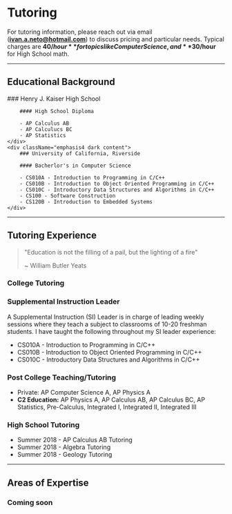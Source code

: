 # Tutoring

For tutoring information, please reach out via email (**ivan.a.neto@hotmail.com**) to discuss pricing and particular needs. Typical charges are **$40/hour** for topics like Computer Science, and **$30/hour** for High School math.

---

## Educational Background

<div className="halfgrid">
    <div className="halfgriditem emphasis4 dark content">
        ### Henry J. Kaiser High School

        #### High School Diploma

        - AP Calculus AB
        - AP Calculucs BC
        - AP Statistics
    </div>
    <div className="emphasis4 dark content">
        ### University of California, Riverside

        #### Bacherlor's in Computer Science

        - CS010A - Introduction to Programming in C/C++
        - CS010B - Introduction to Object Oriented Programming in C/C++
        - CS010C - Introductory Data Structures and Algorithms in C/C++
        - CS100 - Software Construction
        - CS120B - Introduction to Embedded Systems
    </div>
</div>

---

## Tutoring Experience

> "Education is not the filling of a pail, but the lighting of a fire"
>
> ~ William Butler Yeats
 
### College Tutoring

### Supplemental Instruction Leader

A Supplemental Instruction (SI) Leader is in charge of leading weekly sessions where they teach a subject to classrooms of 10-20 freshman students. I have taught the following throughout my SI leader experience:

- CS010A - Introduction to Programming in C/C++
- CS010B - Introduction to Object Oriented Programming in C/C++
- CS010C - Introductory Data Structures and Algorithms in C/C++

### Post College Teaching/Tutoring

- Private: AP Computer Science A, AP Physics A
- **C2 Education:** AP Physics A, AP Calculus AB, AP Calculus BC, AP Statistics, Pre-Calculus, Integrated I, Integrated II, Integrated III

### High School Tutoring

- Summer 2018 - AP Calculus AB Tutoring
- Summer 2018 - Algebra Tutoring
- Summer 2018 - Geology Tutoring

---

## Areas of Expertise

### Coming soon
